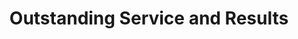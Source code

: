 ---
# src/content/testimonials/john-smith.mdx
title: "Outstanding Service and Results"
description: "Working with this team transformed our business"
publishDate: 2024-01-20
order: 1
role: "CEO"
company: "TechCorp Solutions"
rating: 5
# featuredImage:
#   src: "/images/testimonials/john-smith.jpg"
#   alt: "John Smith portrait"
---